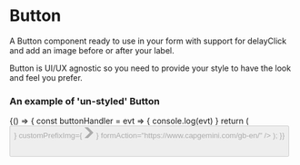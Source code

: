 
<Meta title="DCXLibrary/Form/Button" component={Button} />

# Button

A Button component ready to use in your form with support for delayClick and add an image before or after your label.

Button is UI/UX agnostic so you need to provide your style to have the look
and feel you prefer.


### An example of 'un-styled' Button

<Canvas>
  <Story name="un-styled">
    {() => {
      const buttonHandler = evt => {
        console.log(evt)
      }
      return (
        <Button
            label="Submit"
            disabled={false}
            onClick={buttonHandler}
            ariaLabel="label"
            disableClickForMs={0}
            customPostfixImg={
                <svg
                xmlns="http://www.w3.org/2000/svg"
                width="17.5"
                height="19"
                viewBox="0 0 33 40"
                aria-hidden="true"
                focusable="false"
                >
                <path fill="currentColor" d="M0 0h13l20 20-20 20H0l20-20z"></path>
                </svg>
            }
            customPrefixImg={
                <svg
                xmlns="http://www.w3.org/2000/svg"
                width="17.5"
                height="19"
                viewBox="0 0 33 40"
                aria-hidden="true"
                focusable="false"
                >
                <path fill="currentColor" d="M0 0h13l20 20-20 20H0l20-20z"></path>
                </svg>
            }
            formAction="https://www.capgemini.com/gb-en/"
        />
      );
    }}
  </Story>
</Canvas>

```js
```

<Props of={Button} />
